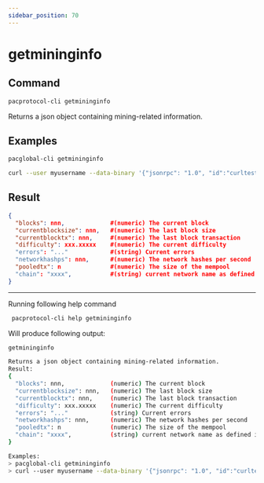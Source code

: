 ```yaml
---
sidebar_position: 70
---
```


# getmininginfo
## Command

```bash
pacprotocol-cli getmininginfo
```

Returns a json object containing mining-related information.


## Examples
```bash
pacglobal-cli getmininginfo 
```

```bash
curl --user myusername --data-binary '{"jsonrpc": "1.0", "id":"curltest", "method": "getmininginfo", "params": [] }' -H 'content-type: text/plain;' http://127.0.0.1:1111/
```


## Result
```json
{
  "blocks": nnn,             #(numeric) The current block
  "currentblocksize": nnn,   #(numeric) The last block size
  "currentblocktx": nnn,     #(numeric) The last block transaction
  "difficulty": xxx.xxxxx    #(numeric) The current difficulty
  "errors": "..."            #(string) Current errors
  "networkhashps": nnn,      #(numeric) The network hashes per second
  "pooledtx": n              #(numeric) The size of the mempool
  "chain": "xxxx",           #(string) current network name as defined in BIP70 #(main, test, regtest)
}
```


___

Running following help command
```bash
 pacprotocol-cli help getmininginfo
```
Will produce following output:


```bash
getmininginfo

Returns a json object containing mining-related information.
Result:
{
  "blocks": nnn,             (numeric) The current block
  "currentblocksize": nnn,   (numeric) The last block size
  "currentblocktx": nnn,     (numeric) The last block transaction
  "difficulty": xxx.xxxxx    (numeric) The current difficulty
  "errors": "..."            (string) Current errors
  "networkhashps": nnn,      (numeric) The network hashes per second
  "pooledtx": n              (numeric) The size of the mempool
  "chain": "xxxx",           (string) current network name as defined in BIP70 (main, test, regtest)
}

Examples:
> pacglobal-cli getmininginfo 
> curl --user myusername --data-binary '{"jsonrpc": "1.0", "id":"curltest", "method": "getmininginfo", "params": [] }' -H 'content-type: text/plain;' http://127.0.0.1:1111/

```

